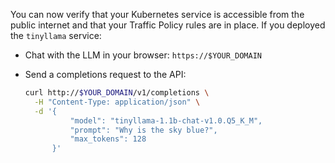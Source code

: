 You can now verify that your Kubernetes service is accessible from the public internet and that your Traffic Policy rules are in place.
If you deployed the `tinyllama` service:

- Chat with the LLM in your browser: `https://$YOUR_DOMAIN`
- Send a completions request to the API:

  ```bash
  curl http://$YOUR_DOMAIN/v1/completions \
  	-H "Content-Type: application/json" \
  	-d '{
  			"model": "tinyllama-1.1b-chat-v1.0.Q5_K_M",
  			"prompt": "Why is the sky blue?",
  			"max_tokens": 128
  		}'
  ```
